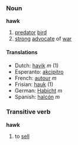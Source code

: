 ===Noun===
'''hawk'''

# [[predator]] [[bird]]
# [[strong]] [[advocate]] of [[war]]

====Translations====
*Dutch: [[havik]] ''m'' (1)
*Esperanto: [[akcipitro]]
*French: [[autour]] ''m''
*Frisian: [[hauk]] (1)
*German: [[Habicht]] ''m''
*Spanish: [[halcón]] ''m''

===Transitive verb===
'''hawk'''

# to [[sell]]